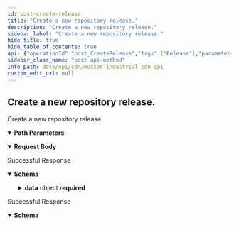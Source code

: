 ```yaml
---
id: post-create-release
title: "Create a new repository release."
description: "Create a new repository release."
sidebar_label: "Create a new repository release."
hide_title: true
hide_table_of_contents: true
api: {"operationId":"post_CreateRelease","tags":["Release"],"parameters":[{"description":"The name of the repository. The name is not case sensitive.","required":true,"schema":{"type":"string","description":"The name of the repository. The name is not case sensitive."},"name":"repo","in":"path"}],"security":[{"bearerAuth":[]}],"requestBody":{"content":{"application/json":{"schema":{"type":"object","properties":{"tag":{"type":"string","description":"Name of the tag."},"name":{"type":"string","description":"Name of the release.","default":""},"description":{"type":"string","description":"Description of the release.","default":""},"draft":{"type":"boolean","description":"true to create a draft (unpublished) release, false to create a published one.","default":false},"prerelease":{"type":"boolean","description":"true to identify the release as a prerelease, false to identify the release as a full release.","default":false},"make_latest":{"type":"boolean","description":"Specifies whether this release should be set as the latest release for the repository. Drafts and prereleases cannot be set as latest. Defaults to true for newly published releases.","default":true}},"required":["tag"]}}}},"responses":{"200":{"description":"Successful Response","content":{"application/json":{"schema":{"type":"object","properties":{"success":{"type":"boolean","example":true},"data":{"type":"object","properties":{"tag_name":{"type":"string","description":"Release tag","example":"v1.0.0"},"name":{"type":"string","description":"Release name","example":"v1.0.0"},"description":{"type":"string","description":"Release description","example":"An example release."},"created_at":{"type":"string","description":"Creation date","example":"2023-02-26T21:24:33.044Z","format":"date-time"},"published_at":{"type":"string","description":"Published date","example":"2023-02-26T21:24:33.044Z","format":"date-time"},"draft":{"type":"boolean","description":"true for unpublished releases","example":false},"prerelease":{"type":"boolean","description":"true for prerelease releases","example":false},"assets":{"type":"boolean","description":"List of release assets","example":false}},"required":["tag_name","name","description","created_at","published_at","draft","prerelease","assets"]}},"required":["success","data"]}}}},"409":{"description":"Successful Response","content":{"application/json":{"schema":{"type":"object","properties":{"success":{"type":"boolean","example":false},"error":{"type":"string","example":"repository already exists"}},"required":["success","error"]}}}}},"description":"Create a new repository release.","method":"post","path":"/api/v1/repos/{repo}/releases","servers":[{"url":"https://cdn.mussonindustrial.com","description":"Primary"}],"securitySchemes":{"bearerAuth":{"type":"http","scheme":"bearer","bearerFormat":"JWT","description":"API Key generated from /api/v1/auth"}},"jsonRequestBodyExample":{"tag":"string","name":"string","description":"string","draft":false,"prerelease":false,"make_latest":true},"info":{"title":"Musson Industrial CDN API","description":"API Access to Musson Industrial's CDN.","version":"1.0"},"postman":{"name":"Create a new repository release.","description":{"type":"text/plain"},"url":{"path":["api","v1","repos",":repo","releases"],"host":["{{baseUrl}}"],"query":[],"variable":[{"disabled":false,"description":{"content":"(Required) The name of the repository. The name is not case sensitive.","type":"text/plain"},"type":"any","value":"","key":"repo"}]},"header":[{"key":"Content-Type","value":"application/json"},{"key":"Accept","value":"application/json"}],"method":"POST","body":{"mode":"raw","raw":"\"\"","options":{"raw":{"language":"json"}}},"auth":{"type":"bearer","bearer":[{"type":"any","value":"<Bearer Token>","key":"token"}]}}}
sidebar_class_name: "post api-method"
info_path: docs/api/cdn/musson-industrial-cdn-api
custom_edit_url: null
---
```



## Create a new repository release.



Create a new repository release.

<details style={{"marginBottom":"1rem"}} data-collapsed={false} open={true}><summary style={{}}><strong>Path Parameters</strong></summary><div><ul><ParamsItem className={"paramsItem"} param={{"description":"The name of the repository. The name is not case sensitive.","required":true,"schema":{"type":"string","description":"The name of the repository. The name is not case sensitive."},"name":"repo","in":"path"}}></ParamsItem></ul></div></details><MimeTabs><TabItem label={"application/json"} value={"application/json-schema"}><details style={{}} data-collapsed={false} open={true}><summary style={{"textAlign":"left"}}><strong>Request Body</strong></summary><div style={{"textAlign":"left","marginLeft":"1rem"}}></div><ul style={{"marginLeft":"1rem"}}><SchemaItem collapsible={false} name={"tag"} required={true} schemaName={"string"} qualifierMessage={undefined} schema={{"type":"string","description":"Name of the tag."}}></SchemaItem><SchemaItem collapsible={false} name={"name"} required={false} schemaName={"string"} qualifierMessage={undefined} schema={{"type":"string","description":"Name of the release.","default":""}}></SchemaItem><SchemaItem collapsible={false} name={"description"} required={false} schemaName={"string"} qualifierMessage={undefined} schema={{"type":"string","description":"Description of the release.","default":""}}></SchemaItem><SchemaItem collapsible={false} name={"draft"} required={false} schemaName={"boolean"} qualifierMessage={undefined} schema={{"type":"boolean","description":"true to create a draft (unpublished) release, false to create a published one.","default":false}}></SchemaItem><SchemaItem collapsible={false} name={"prerelease"} required={false} schemaName={"boolean"} qualifierMessage={undefined} schema={{"type":"boolean","description":"true to identify the release as a prerelease, false to identify the release as a full release.","default":false}}></SchemaItem><SchemaItem collapsible={false} name={"make_latest"} required={false} schemaName={"boolean"} qualifierMessage={undefined} schema={{"type":"boolean","description":"Specifies whether this release should be set as the latest release for the repository. Drafts and prereleases cannot be set as latest. Defaults to true for newly published releases.","default":true}}></SchemaItem></ul></details></TabItem></MimeTabs><div><ApiTabs><TabItem label={"200"} value={"200"}><div>

Successful Response

</div><div><MimeTabs schemaType={"response"}><TabItem label={"application/json"} value={"application/json"}><SchemaTabs><TabItem label={"Schema"} value={"Schema"}><details style={{}} data-collapsed={false} open={true}><summary style={{"textAlign":"left"}}><strong>Schema</strong></summary><div style={{"textAlign":"left","marginLeft":"1rem"}}></div><ul style={{"marginLeft":"1rem"}}><SchemaItem collapsible={false} name={"success"} required={true} schemaName={"boolean"} qualifierMessage={undefined} schema={{"type":"boolean","example":true}}></SchemaItem><SchemaItem collapsible={true} className={"schemaItem"}><details style={{}}><summary style={{}}><strong>data</strong><span style={{"opacity":"0.6"}}> object</span><strong style={{"fontSize":"var(--ifm-code-font-size)","color":"var(--openapi-required)"}}> required</strong></summary><div style={{"marginLeft":"1rem"}}><SchemaItem collapsible={false} name={"tag_name"} required={true} schemaName={"string"} qualifierMessage={undefined} schema={{"type":"string","description":"Release tag","example":"v1.0.0"}}></SchemaItem><SchemaItem collapsible={false} name={"name"} required={true} schemaName={"string"} qualifierMessage={undefined} schema={{"type":"string","description":"Release name","example":"v1.0.0"}}></SchemaItem><SchemaItem collapsible={false} name={"description"} required={true} schemaName={"string"} qualifierMessage={undefined} schema={{"type":"string","description":"Release description","example":"An example release."}}></SchemaItem><SchemaItem collapsible={false} name={"created_at"} required={true} schemaName={"date-time"} qualifierMessage={undefined} schema={{"type":"string","description":"Creation date","example":"2023-02-26T21:24:33.044Z","format":"date-time"}}></SchemaItem><SchemaItem collapsible={false} name={"published_at"} required={true} schemaName={"date-time"} qualifierMessage={undefined} schema={{"type":"string","description":"Published date","example":"2023-02-26T21:24:33.044Z","format":"date-time"}}></SchemaItem><SchemaItem collapsible={false} name={"draft"} required={true} schemaName={"boolean"} qualifierMessage={undefined} schema={{"type":"boolean","description":"true for unpublished releases","example":false}}></SchemaItem><SchemaItem collapsible={false} name={"prerelease"} required={true} schemaName={"boolean"} qualifierMessage={undefined} schema={{"type":"boolean","description":"true for prerelease releases","example":false}}></SchemaItem><SchemaItem collapsible={false} name={"assets"} required={true} schemaName={"boolean"} qualifierMessage={undefined} schema={{"type":"boolean","description":"List of release assets","example":false}}></SchemaItem></div></details></SchemaItem></ul></details></TabItem><TabItem label={"Example (from schema)"} value={"Example (from schema)"}><ResponseSamples responseExample={"{\n  \"success\": true,\n  \"data\": {\n    \"tag_name\": \"v1.0.0\",\n    \"name\": \"v1.0.0\",\n    \"description\": \"An example release.\",\n    \"created_at\": \"2023-02-26T21:24:33.044Z\",\n    \"published_at\": \"2023-02-26T21:24:33.044Z\",\n    \"draft\": false,\n    \"prerelease\": false,\n    \"assets\": false\n  }\n}"} language={"json"}></ResponseSamples></TabItem></SchemaTabs></TabItem></MimeTabs></div></TabItem><TabItem label={"409"} value={"409"}><div>

Successful Response

</div><div><MimeTabs schemaType={"response"}><TabItem label={"application/json"} value={"application/json"}><SchemaTabs><TabItem label={"Schema"} value={"Schema"}><details style={{}} data-collapsed={false} open={true}><summary style={{"textAlign":"left"}}><strong>Schema</strong></summary><div style={{"textAlign":"left","marginLeft":"1rem"}}></div><ul style={{"marginLeft":"1rem"}}><SchemaItem collapsible={false} name={"success"} required={true} schemaName={"boolean"} qualifierMessage={undefined} schema={{"type":"boolean","example":false}}></SchemaItem><SchemaItem collapsible={false} name={"error"} required={true} schemaName={"string"} qualifierMessage={undefined} schema={{"type":"string","example":"repository already exists"}}></SchemaItem></ul></details></TabItem><TabItem label={"Example (from schema)"} value={"Example (from schema)"}><ResponseSamples responseExample={"{\n  \"success\": false,\n  \"error\": \"repository already exists\"\n}"} language={"json"}></ResponseSamples></TabItem></SchemaTabs></TabItem></MimeTabs></div></TabItem></ApiTabs></div>